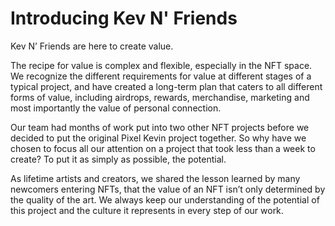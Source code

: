 
# Introducing Kev N' Friends

Kev N’ Friends are here to create value. 

The recipe for value is complex and flexible, especially in the NFT space. We recognize the different requirements for value at different stages of a typical project, and have created a long-term plan that caters to all different forms of value, including airdrops, rewards, merchandise, marketing and most importantly the value of personal connection. 

Our team had months of work put into two other NFT projects before we decided to put the original Pixel Kevin project together. So why have we chosen to focus all our attention on a project that took less than a week to create? To put it as simply as possible, the potential.

As lifetime artists and creators, we shared the lesson learned by many newcomers entering NFTs, that the value of an NFT isn’t only determined by the quality of the art. We always keep our understanding of the potential of this project and the culture it represents in every step of our work. 
